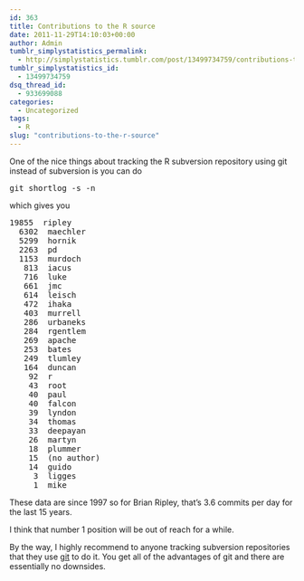 ```yaml
---
id: 363
title: Contributions to the R source
date: 2011-11-29T14:10:03+00:00
author: Admin
tumblr_simplystatistics_permalink:
  - http://simplystatistics.tumblr.com/post/13499734759/contributions-to-the-r-source
tumblr_simplystatistics_id:
  - 13499734759
dsq_thread_id:
  - 933699088
categories:
  - Uncategorized
tags:
  - R
slug: "contributions-to-the-r-source"
---
```

One of the nice things about tracking the R subversion repository using git instead of subversion is you can do

<pre>git shortlog -s -n</pre>

which gives you

<pre>19855  ripley
  6302  maechler
  5299  hornik
  2263  pd
  1153  murdoch
   813  iacus
   716  luke
   661  jmc
   614  leisch
   472  ihaka
   403  murrell
   286  urbaneks
   284  rgentlem
   269  apache
   253  bates
   249  tlumley
   164  duncan
    92  r
    43  root
    40  paul
    40  falcon
    39  lyndon
    34  thomas
    33  deepayan
    26  martyn
    18  plummer
    15  (no author)
    14  guido
     3  ligges
     1  mike
</pre>

These data are since 1997 so for Brian Ripley, that&#8217;s 3.6 commits per day for the last 15 years. 

I think that number 1 position will be out of reach for a while. 

By the way, I highly recommend to anyone tracking subversion repositories that they use <a href="http://git-scm.com" target="_blank">git</a> to do it. You get all of the advantages of git and there are essentially no downsides.
